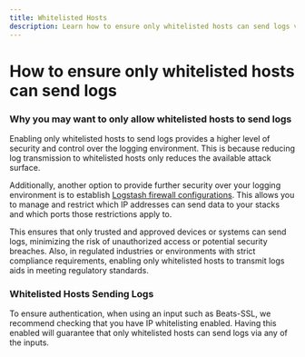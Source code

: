 ```yaml
---
title: Whitelisted Hosts
description: Learn how to ensure only whitelisted hosts can send logs via any inputs
---
```


# How to ensure only whitelisted hosts can send logs

### Why you may want to only allow whitelisted hosts to send logs

Enabling only whitelisted hosts to send logs provides a higher level of 
security and control over the logging environment. This is because reducing 
log transmission to whitelisted hosts only reduces the available attack surface. 

Additionally, another option to provide further security over your logging 
environment is to establish [Logstash firewall configurations](/log-management/ingestion-pipeline/configuration/configure-logstash-firewall). 
This allows you to manage and restrict which IP addresses can 
send data to your stacks and which ports those restrictions apply to. 

This ensures that only trusted and approved devices or systems can 
send logs, minimizing the risk of unauthorized access or potential 
security breaches. Also, in regulated industries or environments with 
strict compliance requirements, enabling only whitelisted hosts to 
transmit logs aids in meeting regulatory standards.

### Whitelisted Hosts Sending Logs

To ensure authentication, when using an input such as Beats-SSL, 
we recommend checking that you have IP whitelisting enabled. Having 
this enabled will guarantee that only whitelisted hosts can 
send logs via any of the inputs.